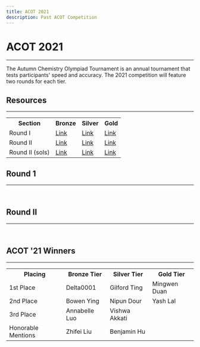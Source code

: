 ```yaml
---
title: ACOT 2021
description: Past ACOT Competition
---
```


# ACOT 2021
---
The Autumn Chemistry Olympiad Tournament is an annual tournament that tests participants' speed and accuracy.
The 2021 competition will feature two rounds for each tier.


## Resources
---
<table>
	<tr>
		<th>Section</th>
		<th>Bronze</th>
		<th>Silver</th>
		<th>Gold</th>
	</tr>
	<tr>
		<td>Round I</td>
		<td><a href="https://drive.google.com/file/d/1I7keaXhV8bNslZOY6S88cmULpsiu7Rgj/view?usp=sharing" class="text-blue-400 mt-0">Link</a></td>
		<td><a href="https://drive.google.com/file/d/17qa8OcbjGMt1yiHryxZVuOhHK1WzgY0e/view?usp=sharing" class="text-blue-400 mt-0">Link</a></td>
		<td><a href="https://drive.google.com/file/d/1HrUzIUd3N4gsgUuAt0MeYoJIkCc_FNgI/view?usp=sharing" class="text-blue-400 mt-0">Link</a></td>
	</tr>
	<tr>
		<td>Round II</td>
		<td><a href="https://docs.google.com/document/d/1MWZ1feVDaXGJkkrfIsz9xzbJlSXBBfHh3GxOAOrAsgg/edit?usp=sharing" class="text-blue-400 mt-0">Link</a></td>
		<td><a href="https://docs.google.com/document/d/1V7diTjHgGwKdz1z0WnwUO60sFInaY8Oz5McbP-lPfgw/edit?usp=sharing" class="text-blue-400 mt-0">Link</a></td>
		<td><a href="https://docs.google.com/document/d/1XKCNE3dEzKCseC9BKV3UVR9g7gsJLQ8aboH21RNMODI/edit?usp=sharing" class="text-blue-400 mt-0">Link</a></td>
	</tr>
	<tr>
		<td>Round II (sols)</td>
		<td><a href="https://docs.google.com/document/d/1lw5Hx1TP0IQab5bchD9DO8bmpSBBpIy66btsWinrDDo/edit?usp=sharing" class="text-blue-400 mt-0">Link</a></td>
		<td><a href="https://docs.google.com/document/d/19GFLLNdR-v3fLyXbpAuVgtNnfE-zBqbdVwUTKWJfuro/edit?usp=sharing" class="text-blue-400 mt-0">Link</a></td>
		<td><a href="https://docs.google.com/document/d/1p0oruG1Tix38Ryu_EW93DMVv5Qf0Rcm8dIVLaV9Ghuo/edit?usp=sharing" class="text-blue-400 mt-0">Link</a></td>
	</tr>
</table>


## Round 1
---
<img src="https://imgur.com/r1PzjTC.png" alt=""/>
<img src="https://imgur.com/0b3jaG0.png" alt=""/>
<img src="https://imgur.com/dcvzD7z.png" alt=""/>


## Round II
---
<img src="https://imgur.com/50ywWri.png" alt=""/>
<img src="https://imgur.com/hsAI3ow.png" alt=""/>
<img src="https://imgur.com/Pd0wZXJ.png" alt=""/>


## ACOT '21 Winners
---
<table>
	<tr>
		<th>Placing</th>
		<th>Bronze Tier</th>
		<th>Silver Tier</th>
		<th>Gold Tier</th>
	</tr>
	<tr>
		<td>1st Place</td>
		<td>Delta0001</td>
		<td>Gilford Ting</td>
		<td>Mingwen Duan</td>
	</tr>
	<tr>
		<td>2nd Place</td>
		<td>Bowen Ying</td>
		<td>Nipun Dour</td>
		<td>Yash Lal</td>
	</tr>
	<tr>
		<td>3rd Place</td>
		<td>Annabelle Luo</td>
		<td>Vishwa Akkati</td>
		<td/>
	</tr>
	<tr>
		<td>Honorable Mentions</td>
		<td>Zhifei Liu</td>
		<td>Benjamin Hu</td>
		<td/>
	</tr>
</table>


